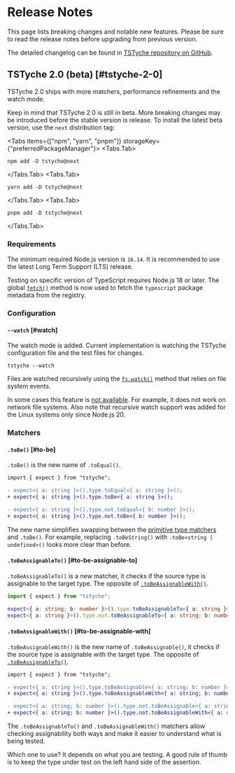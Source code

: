 
# Release Notes

This page lists breaking changes and notable new features. Please be sure to read the release notes before upgrading from previous version.

<Note>

The detailed changelog can be found in [TSTyche repository on GitHub](https://github.com/tstyche/tstyche/blob/main/RELEASES.md).

</Note>

## TSTyche 2.0 (beta)  [#tstyche-2-0]

TSTyche 2.0 ships with more matchers, performance refinements and the watch mode.

<Warning>

Keep in mind that TSTyche 2.0 is still in beta. More breaking changes may be introduced before the stable version is release. To install the latest beta version, use the `next` distribution tag:

<Tabs items={["npm", "yarn", "pnpm"]} storageKey={"preferredPackageManager"}>
<Tabs.Tab>

```shell
npm add -D tstyche@next
```

</Tabs.Tab>
<Tabs.Tab>

```shell
yarn add -D tstyche@next
```

</Tabs.Tab>
<Tabs.Tab>

```shell
pnpm add -D tstyche@next
```

</Tabs.Tab>
</Tabs>

</Warning>

### Requirements

The minimum required Node.js version is `16.14`. It is recommended to use the latest Long Term Support (LTS) release.

Testing on specific version of TypeScript requires Node.js 18 or later. The global [`fetch()`](https://developer.mozilla.org/en-US/docs/Web/API/fetch) method is now used to fetch the `typescript` package metadata from the registry.

### Configuration

#### `--watch` [#watch]

The watch mode is added. Current implementation is watching the TSTyche configuration file and the test files for changes.

```shell
tstyche --watch
```

Files are watched recursively using the [`fs.watch()`](https://nodejs.org/docs/latest/api/fs.html#fswatchfilename-options-listener) method that relies on file system events.

<Note>

In some cases this feature is [not available](https://nodejs.org/docs/latest/api/fs.html#availability). For example, it does not work on network file systems. Also note that recursive watch support was added for the Linux systems only since Node.js 20.

</Note>

### Matchers

#### `.toBe()` [#to-be]

`.toBe()` is the new name of `.toEqual()`.

```diff
import { expect } from "tstyche";

- expect<{ a: string }>().type.toEqual<{ a: string }>();
+ expect<{ a: string }>().type.toBe<{ a: string }>();

- expect<{ a: string }>().type.not.toEqual<{ b: number }>();
+ expect<{ a: string }>().type.not.toBe<{ b: number }>();
```

The new name simplifies swapping between the [primitive type matchers](../reference/expect-api.mdx#primitive-type-matchers) and `.toBe()`. For example, replacing `.toBeString()` with `.toBe<string | undefined>()` looks more clear than before.

#### `.toBeAssignableTo()` [#to-be-assignable-to]

`.toBeAssignableTo()` is a new matcher, it checks if the source type is assignable to the target type. The opposite of [`.toBeAssignableWith()`](#to-be-assignable-with).

```ts
import { expect } from "tstyche";

expect<{ a: string; b: number }>().type.toBeAssignableTo<{ a: string }>();
expect<{ a: string }>().type.not.toBeAssignableTo<{ a: string; b: number }>();
```

#### `.toBeAssignableWith()` [#to-be-assignable-with]

`.toBeAssignableWith()` is the new name of `.toBeAssignable()`, it checks if the source type is assignable with the target type. The opposite of [`.toBeAssignableTo()`](#to-be-assignable-to).

```diff
import { expect } from "tstyche";

- expect<{ a: string }>().type.toBeAssignable<{ a: string; b: number }>();
+ expect<{ a: string }>().type.toBeAssignableWith<{ a: string; b: number }>();

- expect<{ a: string; b: number }>().type.not.toBeAssignable<{ a: string }>();
+ expect<{ a: string; b: number }>().type.not.toBeAssignableWith<{ a: string }>();
```

The `.toBeAssignableTo()` and `.toBeAssignableWith()` matchers allow checking assignability both ways and make it easier to understand what is being tested.

<Tip>

Which one to use? It depends on what you are testing. A good rule of thumb is to keep the type under test on the left hand side of the assertion.

</Tip>
